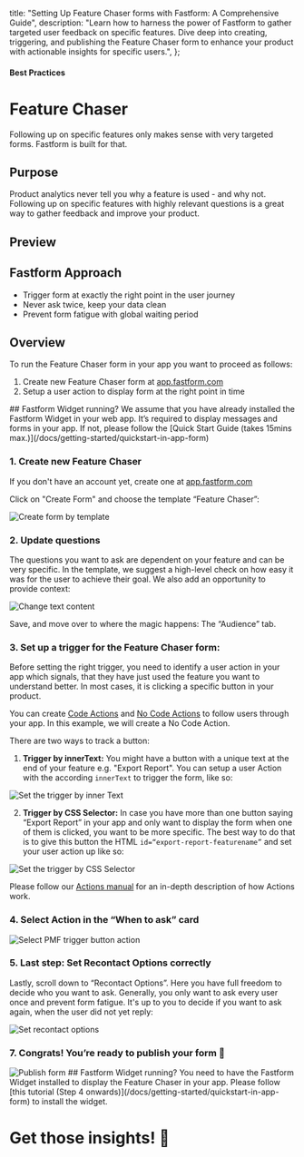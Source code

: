 

  title: "Setting Up Feature Chaser forms with Fastform: A Comprehensive Guide",
  description: "Learn how to harness the power of Fastform to gather targeted user feedback on specific features. Dive deep into creating, triggering, and publishing the Feature Chaser form to enhance your product with actionable insights for specific users.",
};

#### Best Practices

# Feature Chaser

Following up on specific features only makes sense with very targeted forms. Fastform is built for that.

## Purpose

Product analytics never tell you why a feature is used - and why not. Following up on specific features with highly relevant questions is a great way to gather feedback and improve your product.

## Preview

<DemoPreview template="Feature Chaser" />

## Fastform Approach

- Trigger form at exactly the right point in the user journey
- Never ask twice, keep your data clean
- Prevent form fatigue with global waiting period

## Overview

To run the Feature Chaser form in your app you want to proceed as follows:

1. Create new Feature Chaser form at [app.fastform.com](http://app.fastform.com/)
2. Setup a user action to display form at the right point in time

<Note>
  ## Fastform Widget running? 
  We assume that you have already installed the Fastform Widget in your web app. It’s required to display messages
  and forms in your app. If not, please follow the [Quick Start Guide (takes 15mins max.)](/docs/getting-started/quickstart-in-app-form)
</Note>

### 1. Create new Feature Chaser

If you don't have an account yet, create one at [app.fastform.com](https://app.fastform.com/auth/signup)

Click on "Create Form" and choose the template “Feature Chaser”:

<Image
  src={Createform}
  alt="Create form by template"
  quality="100"
  className="rounded-lg max-w-full sm:max-w-3xl"
/>

### 2. Update questions

The questions you want to ask are dependent on your feature and can be very specific. In the template, we suggest a high-level check on how easy it was for the user to achieve their goal. We also add an opportunity to provide context:

<Image
  src={ChangeText}
  alt="Change text content"
  quality="100"
  className="rounded-lg max-w-full sm:max-w-3xl"
/>

Save, and move over to where the magic happens: The “Audience” tab.

### 3. Set up a trigger for the Feature Chaser form:

Before setting the right trigger, you need to identify a user action in your app which signals, that they have just used the feature you want to understand better. In most cases, it is clicking a specific button in your product.

You can create [Code Actions](/docs/actions/code) and [No Code Actions](/docs/actions/no-code) to follow users through your app. In this example, we will create a No Code Action.

There are two ways to track a button:

1. **Trigger by innerText:** You might have a button with a unique text at the end of your feature e.g. "Export Report". You can setup a user Action with the according `innerText` to trigger the form, like so:

<Image
  src={ActionText}
  alt="Set the trigger by inner Text"
  quality="100"
  className="rounded-lg max-w-full sm:max-w-3xl"
/>

2. **Trigger by CSS Selector:** In case you have more than one button saying “Export Report” in your app and only want to display the form when one of them is clicked, you want to be more specific. The best way to do that is to give this button the HTML `id=“export-report-featurename”` and set your user action up like so:

<Image
  src={ActionCSS}
  alt="Set the trigger by CSS Selector"
  quality="100"
  className="rounded-lg max-w-full sm:max-w-3xl"
/>

Please follow our [Actions manual](/docs/actions/why) for an in-depth description of how Actions work.

### 4. Select Action in the “When to ask” card

<Image
  src={SelectAction}
  alt="Select PMF trigger button action"
  quality="100"
  className="rounded-lg max-w-full sm:max-w-3xl"
/>

### 5. Last step: Set Recontact Options correctly

Lastly, scroll down to “Recontact Options”. Here you have full freedom to decide who you want to ask. Generally, you only want to ask every user once and prevent form fatigue. It's up to you to decide if you want to ask again, when the user did not yet reply:

<Image
  src={RecontactOptions}
  alt="Set recontact options"
  quality="100"
  className="rounded-lg max-w-full sm:max-w-3xl"
/>

### 7. Congrats! You’re ready to publish your form 💃

<Image src={Publish} alt="Publish form" quality="100" className="rounded-lg max-w-full sm:max-w-3xl" />

<Note>
  ## Fastform Widget running? 
  You need to have the Fastform Widget installed to display the Feature Chaser in your app. Please follow [this
  tutorial (Step 4 onwards)](/docs/getting-started/quickstart-in-app-form) to install the widget.
</Note>

###

# Get those insights! 🎉

